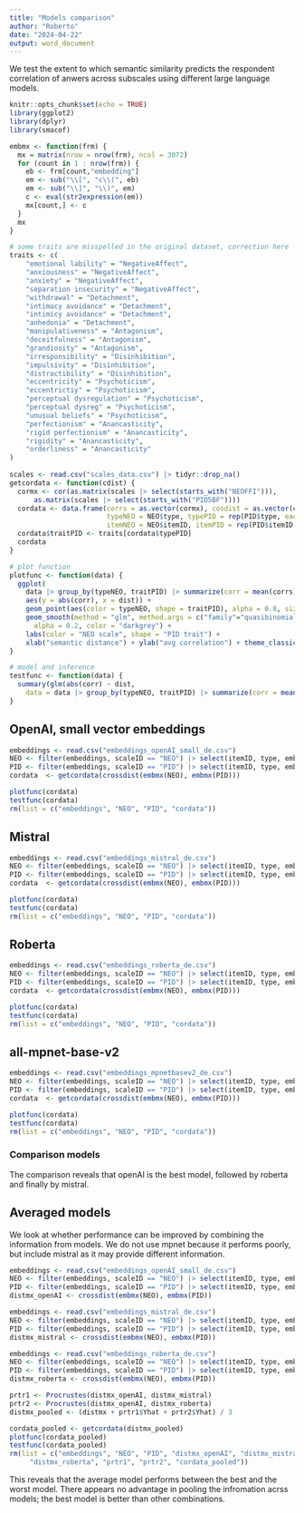 ```yaml
---
title: "Models comparison"
author: "Roberto"
date: "2024-04-22"
output: word_document
---
```


We test the extent to which semantic similarity predicts the respondent correlation of anwers across subscales using different large language models.

```r
knitr::opts_chunk$set(echo = TRUE)
library(ggplot2)
library(dplyr)
library(smacof)

embmx <- function(frm) {
  mx = matrix(nrow = nrow(frm), ncol = 3072)
  for (count in 1 : nrow(frm)) {
    eb <- frm[count,"embedding"]
    em <- sub("\\[", "c\\(", eb)
    em <- sub("\\]", "\\)", em)
    c <- eval(str2expression(em))
    mx[count,] <- c
  }
  mx
}

# some traits are misspelled in the original dataset, correction here
traits <- c(
    "emotional lability" = "NegativeAffect",
    "anxiousness" = "NegativeAffect",
    "anxiety" = "NegativeAffect",
    "separation insecurity" = "NegativeAffect",
    "withdrawal" = "Detachment",
    "intimacy avoidance" = "Detachment",
    "intimicy avoidance" = "Detachment",
    "anhedonia" = "Detachment",
    "manipulativeness" = "Antagonism",
    "deceitfulness" = "Antagonism",
    "grandiosity" = "Antagonism",
    "irresponsibility" = "Disinhibition",
    "impulsivity" = "Disinhibition",
    "distractibility" = "Disinhibition",
    "eccentricity" = "Psychoticism",
    "eccentrictiy" = "Psychoticism",
    "perceptual dysregulation" = "Psychoticism",
    "perceptual dysreg" = "Psychoticism",
    "unusual beliefs" = "Psychoticism",
    "perfectionism" = "Anancasticity",
    "rigid perfectionism" = "Anancasticity",
    "rigidity" = "Anancasticity",
    "orderliness" = "Anancasticity"
)
 
scales <- read.csv("scales_data.csv") |> tidyr::drop_na()
getcordata <- function(cdist) {
  cormx <- cor(as.matrix(scales |> select(starts_with("NEOFFI"))), 
      as.matrix(scales |> select(starts_with("PID5BF"))))
  cordata <- data.frame(corrs = as.vector(cormx), cosdist = as.vector(cdist),
                        typeNEO = NEO$type, typePID = rep(PID$type, each = nrow(NEO)),
                        itemNEO = NEO$itemID, itemPID = rep(PID$itemID, each = nrow(NEO)))
  cordata$traitPID <- traits[cordata$typePID]
  cordata
}

# plot function
plotfunc <- function(data) {
  ggplot(
    data |> group_by(typeNEO, traitPID) |> summarize(corr = mean(corrs), dist = mean(cosdist)),
    aes(y = abs(corr), x = dist)) + 
    geom_point(aes(color = typeNEO, shape = traitPID), alpha = 0.8, size = 4) +
    geom_smooth(method = "glm", method.args = c("family"="quasibinomial"), 
      alpha = 0.2, color = "darkgrey") + 
    labs(color = "NEO scale", shape = "PID trait") + 
    xlab("semantic distance") + ylab("avg correlation") + theme_classic()
}

# model and inference
testfunc <- function(data) {
  summary(glm(abs(corr) ~ dist, 
    data = data |> group_by(typeNEO, traitPID) |> summarize(corr = mean(corrs), dist = mean(cosdist)),             family = quasibinomial))
}

```

## OpenAI, small vector embeddings

```r
embeddings <- read.csv("embeddings_openAI_small_de.csv")
NEO <- filter(embeddings, scaleID == "NEO") |> select(itemID, type, embedding)
PID <- filter(embeddings, scaleID == "PID") |> select(itemID, type, embedding)
cordata  <- getcordata(crossdist(embmx(NEO), embmx(PID)))

plotfunc(cordata)
testfunc(cordata)
rm(list = c("embeddings", "NEO", "PID", "cordata"))
```

## Mistral

```r
embeddings <- read.csv("embeddings_mistral_de.csv")
NEO <- filter(embeddings, scaleID == "NEO") |> select(itemID, type, embedding)
PID <- filter(embeddings, scaleID == "PID") |> select(itemID, type, embedding)
cordata  <- getcordata(crossdist(embmx(NEO), embmx(PID)))

plotfunc(cordata)
testfunc(cordata)
rm(list = c("embeddings", "NEO", "PID", "cordata"))
```

## Roberta

```r
embeddings <- read.csv("embeddings_roberta_de.csv")
NEO <- filter(embeddings, scaleID == "NEO") |> select(itemID, type, embedding)
PID <- filter(embeddings, scaleID == "PID") |> select(itemID, type, embedding)
cordata  <- getcordata(crossdist(embmx(NEO), embmx(PID)))

plotfunc(cordata)
testfunc(cordata)
rm(list = c("embeddings", "NEO", "PID", "cordata"))
```

## all-mpnet-base-v2

```r
embeddings <- read.csv("embeddings_mpnetbasev2_de.csv")
NEO <- filter(embeddings, scaleID == "NEO") |> select(itemID, type, embedding)
PID <- filter(embeddings, scaleID == "PID") |> select(itemID, type, embedding)
cordata  <- getcordata(crossdist(embmx(NEO), embmx(PID)))

plotfunc(cordata)
testfunc(cordata)
rm(list = c("embeddings", "NEO", "PID", "cordata"))
```

### Comparison models

The comparison reveals that openAI is the best model, followed by roberta and finally by mistral.

## Averaged models

We look at whether performance can be improved by combining the information from models. We do not use mpnet because it performs poorly, but include mistral as it may provide different information.

```r
embeddings <- read.csv("embeddings_openAI_small_de.csv")
NEO <- filter(embeddings, scaleID == "NEO") |> select(itemID, type, embedding)
PID <- filter(embeddings, scaleID == "PID") |> select(itemID, type, embedding)
distmx_openAI <- crossdist(embmx(NEO), embmx(PID))

embeddings <- read.csv("embeddings_mistral_de.csv")
NEO <- filter(embeddings, scaleID == "NEO") |> select(itemID, type, embedding)
PID <- filter(embeddings, scaleID == "PID") |> select(itemID, type, embedding)
distmx_mistral <- crossdist(embmx(NEO), embmx(PID))

embeddings <- read.csv("embeddings_roberta_de.csv")
NEO <- filter(embeddings, scaleID == "NEO") |> select(itemID, type, embedding)
PID <- filter(embeddings, scaleID == "PID") |> select(itemID, type, embedding)
distmx_roberta <- crossdist(embmx(NEO), embmx(PID))

prtr1 <- Procrustes(distmx_openAI, distmx_mistral)
prtr2 <- Procrustes(distmx_openAI, distmx_roberta)
distmx_pooled <- (distmx + prtr1$Yhat + prtr2$Yhat) / 3

cordata_pooled <- getcordata(distmx_pooled)
plotfunc(cordata_pooled)
testfunc(cordata_pooled)
rm(list = c("embeddings", "NEO", "PID", "distmx_openAI", "distmx_mistral", 
     "distmx_roberta", "prtr1", "prtr2", "cordata_pooled"))
```

This reveals that the average model performs between the best and the worst model. There appears no advantage in pooling the infromation acrss models; the best model is better than other combinations.
